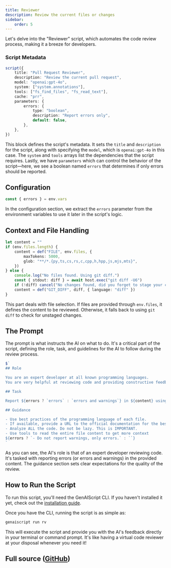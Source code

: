 ```yaml
---
title: Reviewer
description: Review the current files or changes
sidebar:
    order: 5
---
```



Let's delve into the "Reviewer" script, which automates the code review process, making it a breeze for developers.

### Script Metadata

```ts
script({
    title: "Pull Request Reviewer",
    description: "Review the current pull request",
    model: "openai:gpt-4o",
    system: ["system.annotations"],
    tools: ["fs_find_files", "fs_read_text"],
    cache: "prr",
    parameters: {
        errors: {
            type: "boolean",
            description: "Report errors only",
            default: false,
        },
    },
})
```

This block defines the script's metadata. It sets the `title` and `description` for the script, along with specifying the `model`, which is `openai:gpt-4o` in this case. The `system` and `tools` arrays list the dependencies that the script requires. Lastly, we have `parameters` which can control the behavior of the script—here, we see a boolean named `errors` that determines if only errors should be reported.

## Configuration

```ts
const { errors } = env.vars
```

In the configuration section, we extract the `errors` parameter from the environment variables to use it later in the script's logic.

## Context and File Handling

```ts
let content = ""
if (env.files.length) {
    content = def("FILE", env.files, {
        maxTokens: 5000,
        glob: "**/*.{py,ts,cs,rs,c,cpp,h,hpp,js,mjs,mts}",
    })
} else {
    console.log("No files found. Using git diff.")
    const { stdout: diff } = await host.exec("git diff -U6")
    if (!diff) cancel("No changes found, did you forget to stage your changes?")
    content = def("GIT_DIFF", diff, { language: "diff" })
}
```

This part deals with file selection. If files are provided through `env.files`, it defines the content to be reviewed. Otherwise, it falls back to using `git diff` to check for unstaged changes.

## The Prompt

The prompt is what instructs the AI on what to do. It's a critical part of the script, defining the role, task, and guidelines for the AI to follow during the review process.

```ts
$`
## Role

You are an expert developer at all known programming languages.
You are very helpful at reviewing code and providing constructive feedback.

## Task

Report ${errors ? `errors` : `errors and warnings`} in ${content} using the annotation format.

## Guidance

- Use best practices of the programming language of each file.
- If available, provide a URL to the official documentation for the best practice. do NOT invent URLs.
- Analyze ALL the code. Do not be lazy. This is IMPORTANT.
- Use tools to read the entire file content to get more context
${errors ? `- Do not report warnings, only errors.` : ``}
`
```

As you can see, the AI's role is that of an expert developer reviewing code. It's tasked with reporting errors (or errors and warnings) in the provided content. The guidance section sets clear expectations for the quality of the review.

## How to Run the Script

To run this script, you'll need the GenAIScript CLI. If you haven't installed it yet, check out the [installation guide](https://microsoft.github.io/genaiscript/getting-started).

Once you have the CLI, running the script is as simple as:

```bash
genaiscript run rv
```

This will execute the script and provide you with the AI's feedback directly in your terminal or command prompt.
It's like having a virtual code reviewer at your disposal whenever you need it!

## Full source ([GitHub](https://github.com/microsoft/genaiscript/blob/main/packages/vscode/genaisrc/rv.genai.mts))

<Code code={source} wrap={true} lang="ts" title="rv.genai.mts" />
